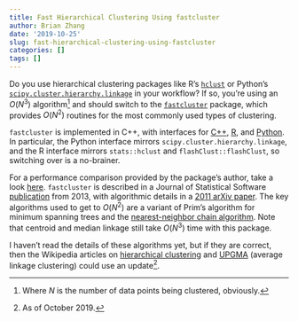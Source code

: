 ```yaml
---
title: Fast Hierarchical Clustering Using fastcluster
author: Brian Zhang
date: '2019-10-25'
slug: fast-hierarchical-clustering-using-fastcluster
categories: []
tags: []
---
```


Do you use hierarchical clustering packages like R's [`hclust`](https://stat.ethz.ch/R-manual/R-devel/library/stats/html/hclust.html) or Python's [`scipy.cluster.hierarchy.linkage`](https://docs.scipy.org/doc/scipy/reference/generated/scipy.cluster.hierarchy.linkage.html#scipy.cluster.hierarchy.linkage) in your workflow? If so, you're using an $O(N^3)$ algorithm^[Where $N$ is the number of data points being clustered, obviously.] and should switch to the [`fastcluster`](http://danifold.net/fastcluster.html) package, which provides $O(N^2)$ routines for the most commonly used types of clustering.

`fastcluster` is implemented in C++, with interfaces for [C++](https://lionel.kr.hs-niederrhein.de/~dalitz/data/hclust/), [R](https://cran.r-project.org/web/packages/fastcluster/index.html), and [Python](https://pypi.org/project/fastcluster/). In particular, the Python interface mirrors `scipy.cluster.hierarchy.linkage`, and the R interface mirrors `stats::hclust` and `flashClust::flashClust`, so switching over is a no-brainer.

For a performance comparison provided by the package's author, take a look [here](http://danifold.net/fastcluster.html?section=1). `fastcluster` is described in a Journal of Statistical Software [publication](https://www.jstatsoft.org/article/view/v053i09) from 2013, with algorithmic details in a [2011 arXiv paper](https://arxiv.org/abs/1109.2378). The key algorithms used to get to $O(N^2)$ are a variant of Prim's algorithm for minimum spanning trees and the [nearest-neighbor chain algorithm](https://en.wikipedia.org/wiki/Nearest-neighbor_chain_algorithm). Note that centroid and median linkage still take $O(N^3)$ time with this package.

I haven't read the details of these algorithms yet, but if they are correct, then the Wikipedia articles on [hierarchical clustering](https://en.wikipedia.org/wiki/Hierarchical_clustering) and [UPGMA](https://en.wikipedia.org/wiki/UPGMA) (average linkage clustering) could use an update^[As of October 2019.].
